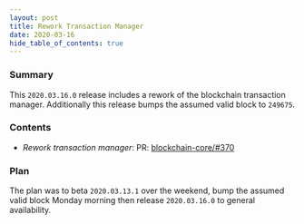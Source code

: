```yaml
---
layout: post
title: Rework Transaction Manager
date: 2020-03-16
hide_table_of_contents: true
---
```


### Summary

This `2020.03.16.0` release includes a rework of the blockchain transaction manager. Additionally
this release bumps the assumed valid block to `249675`.

<!--truncate-->

### Contents

- _Rework transaction manager_: PR:
  [blockchain-core/#370](https://github.com/helium/blockchain-core/pull/370)

### Plan

The plan was to beta `2020.03.13.1` over the weekend, bump the assumed valid block Monday morning
then release `2020.03.16.0` to general availability.
